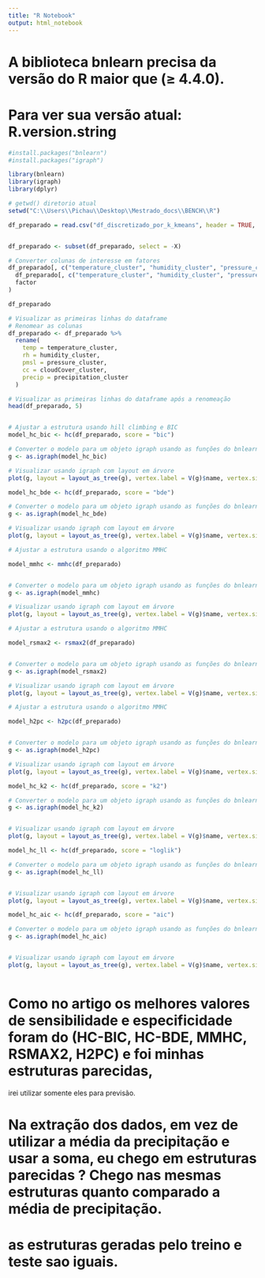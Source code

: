 ---
title: "R Notebook"
output: html_notebook
---


# A biblioteca bnlearn precisa da versão do R maior que (≥ 4.4.0).
# Para ver sua versão atual:  R.version.string
```{r}
#install.packages("bnlearn")
#install.packages("igraph")

library(bnlearn)
library(igraph)
library(dplyr)


```

```{r}

# getwd() diretorio atual
setwd("C:\\Users\\Pichau\\Desktop\\Mestrado_docs\\BENCH\\R")

df_preparado = read.csv("df_discretizado_por_k_kmeans", header = TRUE, sep = ",")


df_preparado <- subset(df_preparado, select = -X)

# Converter colunas de interesse em fatores
df_preparado[, c("temperature_cluster", "humidity_cluster", "pressure_cluster", "cloudCover_cluster", "precipitation_cluster")] <- lapply(
  df_preparado[, c("temperature_cluster", "humidity_cluster", "pressure_cluster", "cloudCover_cluster", "precipitation_cluster")],
  factor
)

```

```{r}
df_preparado
```


```{r}
# Visualizar as primeiras linhas do dataframe
# Renomear as colunas
df_preparado <- df_preparado %>%
  rename(
    temp = temperature_cluster,
    rh = humidity_cluster,
    pmsl = pressure_cluster,
    cc = cloudCover_cluster,
    precip = precipitation_cluster
  )

# Visualizar as primeiras linhas do dataframe após a renomeação
head(df_preparado, 5)



```



```{r}
# Ajustar a estrutura usando hill climbing e BIC
model_hc_bic <- hc(df_preparado, score = "bic")

# Converter o modelo para um objeto igraph usando as funções do bnlearn
g <- as.igraph(model_hc_bic)

# Visualizar usando igraph com layout em árvore
plot(g, layout = layout_as_tree(g), vertex.label = V(g)$name, vertex.size = 30, vertex.label.cex = 0.8)

```
```{r}
model_hc_bde <- hc(df_preparado, score = "bde")

# Converter o modelo para um objeto igraph usando as funções do bnlearn
g <- as.igraph(model_hc_bde)

# Visualizar usando igraph com layout em árvore
plot(g, layout = layout_as_tree(g), vertex.label = V(g)$name, vertex.size = 30, vertex.label.cex = 0.8)


```

```{r}
# Ajustar a estrutura usando o algoritmo MMHC

model_mmhc <- mmhc(df_preparado)


# Converter o modelo para um objeto igraph usando as funções do bnlearn
g <- as.igraph(model_mmhc)

# Visualizar usando igraph com layout em árvore
plot(g, layout = layout_as_tree(g), vertex.label = V(g)$name, vertex.size = 30, vertex.label.cex = 0.8)

```

```{r}
# Ajustar a estrutura usando o algoritmo MMHC

model_rsmax2 <- rsmax2(df_preparado)


# Converter o modelo para um objeto igraph usando as funções do bnlearn
g <- as.igraph(model_rsmax2)

# Visualizar usando igraph com layout em árvore
plot(g, layout = layout_as_tree(g), vertex.label = V(g)$name, vertex.size = 30, vertex.label.cex = 0.8)
```

```{r}
# Ajustar a estrutura usando o algoritmo MMHC

model_h2pc <- h2pc(df_preparado)


# Converter o modelo para um objeto igraph usando as funções do bnlearn
g <- as.igraph(model_h2pc)

# Visualizar usando igraph com layout em árvore
plot(g, layout = layout_as_tree(g), vertex.label = V(g)$name, vertex.size = 30, vertex.label.cex = 0.8)
```


```{r}


model_hc_k2 <- hc(df_preparado, score = "k2")

# Converter o modelo para um objeto igraph usando as funções do bnlearn
g <- as.igraph(model_hc_k2)


# Visualizar usando igraph com layout em árvore
plot(g, layout = layout_as_tree(g), vertex.label = V(g)$name, vertex.size = 30, vertex.label.cex = 0.8)
```


```{r}

model_hc_ll <- hc(df_preparado, score = "loglik")

# Converter o modelo para um objeto igraph usando as funções do bnlearn
g <- as.igraph(model_hc_ll)


# Visualizar usando igraph com layout em árvore
plot(g, layout = layout_as_tree(g), vertex.label = V(g)$name, vertex.size = 30, vertex.label.cex = 0.8)


```


```{r}
model_hc_aic <- hc(df_preparado, score = "aic")

# Converter o modelo para um objeto igraph usando as funções do bnlearn
g <- as.igraph(model_hc_aic)


# Visualizar usando igraph com layout em árvore
plot(g, layout = layout_as_tree(g), vertex.label = V(g)$name, vertex.size = 30, vertex.label.cex = 0.8)



```



# Como no artigo os melhores valores de sensibilidade e especificidade foram do (HC-BIC, HC-BDE, MMHC, RSMAX2, H2PC) e foi minhas estruturas parecidas,
irei utilizar somente eles para previsão. 

# Na extração dos dados, em vez de utilizar a média da precipitação e usar a soma, eu chego em estruturas parecidas ? Chego nas mesmas estruturas quanto comparado a média de precipitação. 

# as estruturas geradas pelo treino e teste sao iguais. 

```{r}

```


```{r}

```